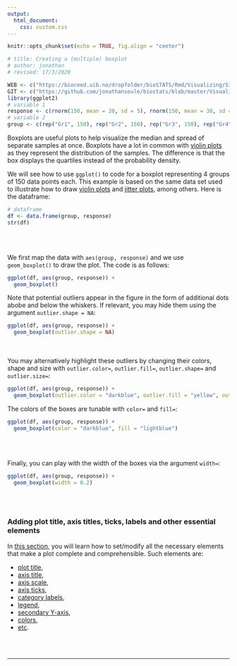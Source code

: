 ```yaml
---
output:
  html_document:
    css: custom.css
--- 
```


```r
knitr::opts_chunk$set(echo = TRUE, fig.align = "center")

# title: Creating a (multiple) boxplot
# author: jonathan
# revised: 17/3/2020

WEB <- c("https://bioceed.uib.no/dropfolder/bioSTATS/Rmd/Visualizing/Simple/boxplot.html")
GIT <- c("https://github.com/jonathansoule/biostats/blob/master/Visualizing/Simple/boxplot.Rmd")
library(ggplot2)
# variable 1
response <- c(rnorm(150, mean = 20, sd = 5), rnorm(150, mean = 30, sd = 4), rnorm(150, mean = 15, 3), rnorm(150, mean = 40, sd = 5))
# variable 2
group <- c(rep("Gr1", 150), rep("Gr2", 150), rep("Gr3", 150), rep("Gr4", 150))
```
Boxplots are useful plots to help visualize the median and spread of separate samples at once. Boxplots have a lot in common with [violin plots](https://biostats.w.uib.no/creating-a-violin-plot/){target="_blank"} as they represent the distribution of the samples. The difference is that the box displays the quartiles instead of the probability density.

We will see how to use `ggplot()` to code for a boxplot representing 4 groups of 150 data points each. This example is based on the same data set used to illustrate how to draw [violin plots](https://biostats.w.uib.no/creating-a-violin-plot/){target="_blank"} and [jitter plots](https://biostats.w.uib.no/creating-a-jitter-plot/){target="_blank"}, among others. Here is the dataframe:
```r
# dataframe
df <- data.frame(group, response)
str(df)
```
<br/><br/>

We first map the data with `aes(group, response)` and we use `geom_boxplot()` to draw the plot. The code is as follows:
```r
ggplot(df, aes(group, response)) +
  geom_boxplot()
```

Note that potential outliers appear in the figure in the form of additional dots abobe and below the whiskers. If relevant, you may hide them using the argument `outlier.shape = NA`:
```r
ggplot(df, aes(group, response)) +
  geom_boxplot(outlier.shape = NA)
```
<br/><br/>
You may alternatively highlight these outliers by changing their colors, shape and size with `outlier.color=`, `outlier.fill=`, `outlier.shape=` and `outlier.size=`:
```r
ggplot(df, aes(group, response)) +
  geom_boxplot(outlier.color = "darkblue", outlier.fill = "yellow", outlier.size = 3, outlier.shape = 23)
```


The colors of the boxes are tunable with `color=` and `fill=`:
```r
ggplot(df, aes(group, response)) +
  geom_boxplot(color = "darkblue", fill = "lightblue")
```
<br/><br/>

Finally, you can play with the width of the boxes via the argument `width=`:
```r
ggplot(df, aes(group, response)) +
  geom_boxplot(width = 0.2)
```
<br/><br/>

### Adding plot title, axis titles, ticks, labels and other essential elements

In [this section](https://biostats.w.uib.no/topics/data-visualization-with-ggplot2/essential-elements/){target="_blank"}, you will learn how to set/modify all the necessary elements that make a plot complete and comprehensible. Such elements are:

+ [plot title](https://biostats.w.uib.no/title/){target="_blank"}, 
+ [axis title](https://biostats.w.uib.no/axis-titles/){target="_blank"},
+ [axis scale](https://biostats.w.uib.no/axis-scale/){target="_blank"},
+ [axis ticks](https://biostats.w.uib.no/axis-ticks/){target="_blank"},
+ [category labels](https://biostats.w.uib.no/category-labels/){target="_blank"},
+ [legend](https://biostats.w.uib.no/legend/){target="_blank"},
+ [secondary Y-axis](https://biostats.w.uib.no/secondary-y-axis/){target="_blank"},
+ [colors](https://biostats.w.uib.no/choosing-colors-for-your-plot/){target="_blank"},
+ [etc](https://biostats.w.uib.no/topics/data-visualization-with-ggplot2/essential-elements/){target="_blank"}.

<br/><br/>

***
<!-- UNCOMMENT TO ACTIVATE
Get the Rmarkdown file corresponding to this page on [GitHub](`r GIT`){target="_blank"}.
-->
